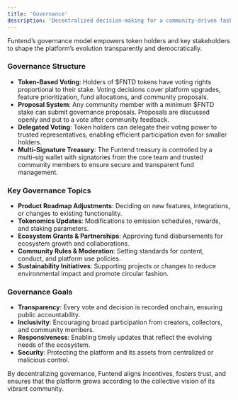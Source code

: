 ```yaml
---
title: 'Governance'
description: 'Decentralized decision-making for a community-driven fashion future'
---
```


Funtend’s governance model empowers token holders and key stakeholders to shape the platform’s evolution transparently and democratically.

### **Governance Structure**
- **Token-Based Voting**: Holders of $FNTD tokens have voting rights proportional to their stake. Voting decisions cover platform upgrades, feature prioritization, fund allocations, and community proposals.
- **Proposal System**: Any community member with a minimum $FNTD stake can submit governance proposals. Proposals are discussed openly and put to a vote after community feedback.
- **Delegated Voting**: Token holders can delegate their voting power to trusted representatives, enabling efficient participation even for smaller holders.
- **Multi-Signature Treasury**: The Funtend treasury is controlled by a multi-sig wallet with signatories from the core team and trusted community members to ensure secure and transparent fund management.

### **Key Governance Topics**
- **Product Roadmap Adjustments**: Deciding on new features, integrations, or changes to existing functionality.
- **Tokenomics Updates**: Modifications to emission schedules, rewards, and staking parameters.
- **Ecosystem Grants & Partnerships**: Approving fund disbursements for ecosystem growth and collaborations.
- **Community Rules & Moderation**: Setting standards for content, conduct, and platform use policies.
- **Sustainability Initiatives**: Supporting projects or changes to reduce environmental impact and promote circular fashion.

### **Governance Goals**
- **Transparency**: Every vote and decision is recorded onchain, ensuring public accountability.
- **Inclusivity**: Encouraging broad participation from creators, collectors, and community members.
- **Responsiveness**: Enabling timely updates that reflect the evolving needs of the ecosystem.
- **Security**: Protecting the platform and its assets from centralized or malicious control.

By decentralizing governance, Funtend aligns incentives, fosters trust, and ensures that the platform grows according to the collective vision of its vibrant community.

